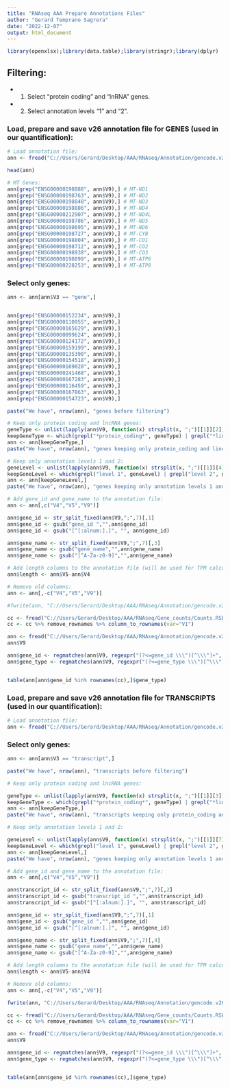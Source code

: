 ```yaml
---
title: "RNAseq AAA Prepare Annotations Files"
author: "Gerard Temprano Sagrera"
date: "2022-12-07"
output: html_document
---
```


```r
library(openxlsx);library(data.table);library(stringr);library(dplyr)
```

## Filtering: 

* 1. Select "protein coding" and "lnRNA" genes. 

* 2. Select annotation levels "1" and "2".


### Load, prepare and save v26 annotation file for GENES (used in our quantification):

```r
# Load annotation file:
ann <- fread("C://Users/Gerard/Desktop/AAA/RNAseq/Annotation/gencode.v26.annotation.gtf.gz", header = F, nThread = 6)
```

```r
head(ann)

# MT Genes:
ann[grep("ENSG00000198888", ann$V9),] # MT-ND1
ann[grep("ENSG00000198763", ann$V9),] # MT-ND2
ann[grep("ENSG00000198840", ann$V9),] # MT-ND3
ann[grep("ENSG00000198886", ann$V9),] # MT-ND4
ann[grep("ENSG00000212907", ann$V9),] # MT-ND4L
ann[grep("ENSG00000198786", ann$V9),] # MT-ND5
ann[grep("ENSG00000198695", ann$V9),] # MT-ND6
ann[grep("ENSG00000198727", ann$V9),] # MT-CYB
ann[grep("ENSG00000198804", ann$V9),] # MT-CO1
ann[grep("ENSG00000198712", ann$V9),] # MT-CO2
ann[grep("ENSG00000198938", ann$V9),] # MT-CO3
ann[grep("ENSG00000198899", ann$V9),] # MT-ATP6
ann[grep("ENSG00000228253", ann$V9),] # MT-ATP8
```





### Select only genes:

```r
ann <- ann[ann$V3 == "gene",]


ann[grep("ENSG00000152234", ann$V9),]
ann[grep("ENSG00000110955", ann$V9),]
ann[grep("ENSG00000165629", ann$V9),]
ann[grep("ENSG00000099624", ann$V9),]
ann[grep("ENSG00000124172", ann$V9),]
ann[grep("ENSG00000159199", ann$V9),]
ann[grep("ENSG00000135390", ann$V9),]
ann[grep("ENSG00000154518", ann$V9),]
ann[grep("ENSG00000169020", ann$V9),]
ann[grep("ENSG00000241468", ann$V9),]
ann[grep("ENSG00000167283", ann$V9),]
ann[grep("ENSG00000116459", ann$V9),]
ann[grep("ENSG00000167863", ann$V9),]
ann[grep("ENSG00000154723", ann$V9),]
```

```r
paste("We have", nrow(ann), "genes before filtering")
```

```r
# Keep only protein coding and lncRNA genes:
geneType <- unlist(lapply(ann$V9, function(x) strsplit(x, ";")[[1]][2]))
keepGeneType <- which(grepl("*protein_coding*", geneType) | grepl("*lincRNA*", geneType))
ann <- ann[keepGeneType,]
paste("We have", nrow(ann), "genes keeping only protein_coding and lincRNA annotations.")
```

```r
# Keep only annotation levels 1 and 2:
geneLevel <- unlist(lapply(ann$V9, function(x) strsplit(x, ";")[[1]][4]))
keepGeneLevel <- which(grepl("level 1", geneLevel) | grepl("level 2", geneLevel))
ann <- ann[keepGeneLevel,]
paste("We have", nrow(ann), "genes keeping only annotation levels 1 and 2.")
```


```r
# Add gene_id and gene_name to the annotation file:
ann <- ann[,c("V4","V5","V9")]

ann$gene_id <- str_split_fixed(ann$V9,";",7)[,1]
ann$gene_id <- gsub("gene_id ","",ann$gene_id)
ann$gene_id <- gsub("[^[:alnum:].]", "", ann$gene_id)

ann$gene_name <- str_split_fixed(ann$V9,";",7)[,3]
ann$gene_name <- gsub("gene_name","",ann$gene_name)
ann$gene_name <- gsub("[^A-Za-z0-9]","",ann$gene_name)

# Add length columns to the annotation file (will be used for TPM calculation):
ann$length <- ann$V5-ann$V4

# Remove old columns:
ann <- ann[,-c("V4","V5","V9")]
```

```r
#fwrite(ann, "C://Users/Gerard/Desktop/AAA/RNAseq/Annotation/gencode.v26.annotation.fixed.gtf.gz", sep = "\t")
```


```r
cc <- fread("C://Users/Gerard/Desktop/AAA/RNAseq/Gene_counts/Counts.RSEM.All.txt")
cc <- cc %>% remove_rownames %>% column_to_rownames(var="V1")

ann <- fread("C://Users/Gerard/Desktop/AAA/RNAseq/Annotation/gencode.v26.annotation.gtf.gz", header = F, nThread = 6)
ann$V9

ann$gene_id <- regmatches(ann$V9, regexpr("(?<=gene_id \\\")[^\\\"]+", ann$V9, perl=TRUE))
ann$gene_type <- regmatches(ann$V9, regexpr("(?<=gene_type \\\")[^\\\"]+", ann$V9, perl=TRUE))


table(ann[ann$gene_id %in% rownames(cc),]$gene_type)
```



### Load, prepare and save v26 annotation file for TRANSCRIPTS (used in our quantification):

```r
# Load annotation file:
ann <- fread("C://Users/Gerard/Desktop/AAA/RNAseq/Annotation/gencode.v26.annotation.gtf.gz", header = F, nThread = 6)
```

### Select only genes:

```r
ann <- ann[ann$V3 == "transcript",]
```

```r
paste("We have", nrow(ann), "transcripts before filtering")
```

```r
# Keep only protein coding and lncRNA genes:

geneType <- unlist(lapply(ann$V9, function(x) strsplit(x, ";")[[1]][3]))
keepGeneType <- which(grepl("*protein_coding*", geneType) | grepl("*lincRNA*", geneType))
ann <- ann[keepGeneType,]
paste("We have", nrow(ann), "transcripts keeping only protein_coding and lincRNA annotations.")
```


```r
# Keep only annotation levels 1 and 2:

geneLevel <- unlist(lapply(ann$V9, function(x) strsplit(x, ";")[[1]][7]))
keepGeneLevel <- which(grepl("level 1", geneLevel) | grepl("level 2", geneLevel))
ann <- ann[keepGeneLevel,]
paste("We have", nrow(ann), "genes keeping only annotation levels 1 and 2.")
```

```r
# Add gene_id and gene_name to the annotation file:
ann <- ann[,c("V4","V5","V9")]

ann$transcript_id <- str_split_fixed(ann$V9,";",7)[,2]
ann$transcript_id <- gsub("transcript_id ","",ann$transcript_id)
ann$transcript_id <- gsub("[^[:alnum:].]", "", ann$transcript_id)

ann$gene_id <- str_split_fixed(ann$V9,";",7)[,1]
ann$gene_id <- gsub("gene_id ","",ann$gene_id)
ann$gene_id <- gsub("[^[:alnum:].]", "", ann$gene_id)

ann$gene_name <- str_split_fixed(ann$V9,";",7)[,4]
ann$gene_name <- gsub("gene_name","",ann$gene_name)
ann$gene_name <- gsub("[^A-Za-z0-9]","",ann$gene_name)

# Add length columns to the annotation file (will be used for TPM calculation):
ann$length <- ann$V5-ann$V4

# Remove old columns:
ann <- ann[,-c("V4","V5","V9")]
```

```r
fwrite(ann, "C://Users/Gerard/Desktop/AAA/RNAseq/Annotation/gencode.v26.annotation.fixed.transcripts.gtf.gz", sep = "\t")
```


```r
cc <- fread("C://Users/Gerard/Desktop/AAA/RNAseq/Gene_counts/Counts.RSEM.All.txt")
cc <- cc %>% remove_rownames %>% column_to_rownames(var="V1")

ann <- fread("C://Users/Gerard/Desktop/AAA/RNAseq/Annotation/gencode.v26.annotation.gtf.gz", header = F, nThread = 6)
ann$V9

ann$gene_id <- regmatches(ann$V9, regexpr("(?<=gene_id \\\")[^\\\"]+", ann$V9, perl=TRUE))
ann$gene_type <- regmatches(ann$V9, regexpr("(?<=gene_type \\\")[^\\\"]+", ann$V9, perl=TRUE))


table(ann[ann$gene_id %in% rownames(cc),]$gene_type)
```






